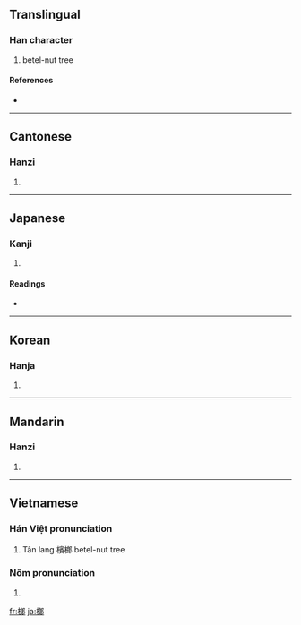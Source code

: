 ==Translingual==

===Han character===
{{Han char|rn=75|rad=木|as=09|sn=13|four=4792<sub>7</sub>|canj=木戈戈中 (DIIL)}}

# betel-nut tree

====References====
* {{Han ref|kx=0543.040|dkj=15226|dj=0930.350|hdz=21239.030|uh=6994|ud=27028|bh=B77D|bd=46973}}

----

==Cantonese==

===Hanzi===
{{yue-hanzi|jyut=|y=long4}}

# {{defn|Cantonese}}

----

==Japanese==

===Kanji===
{{ja-kanji|grade=|rs=木09}}

# {{defn|Japanese}}

====Readings====
* {{ja-readings|on=[[ろう]] (rō)|kun=}}

----

==Korean==

===Hanja===
{{ko-hanja|hangeul=랑>낭|eumhun=|rv=rang>nang|mr=rang>nang|y=lang>nang}}

# {{defn|Korean}}

----

==Mandarin==

===Hanzi===
{{cmn-hanzi|pin=[[láng]] ([[lang2]])|wg=lang<sup>2</sup>}}

# {{defn|Mandarin}}

----

==Vietnamese==
===Hán Việt pronunciation===
{{vi-hantu|lang}}
#Tân lang 檳榔 betel-nut tree

===Nôm pronunciation===
{{vi-hantu|lang, trang }}

# {{defn|Vietnamese}}

[[fr:榔]]
[[ja:榔]]